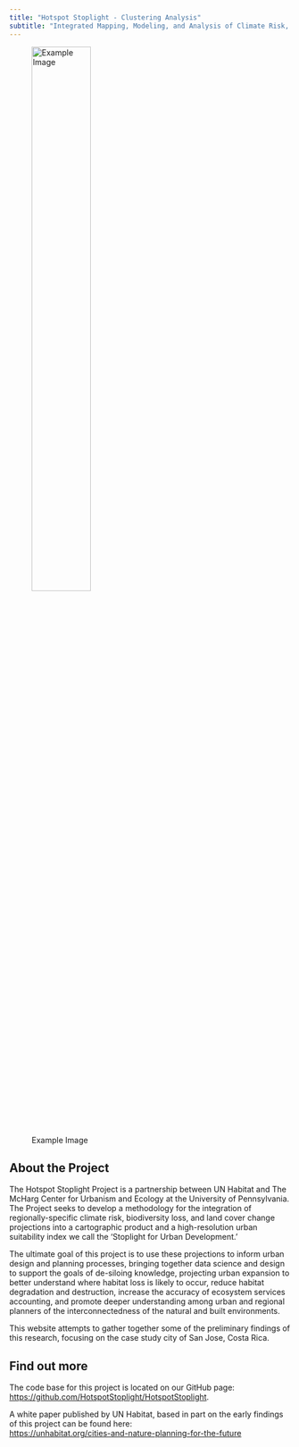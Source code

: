 ```yaml
---
title: "Hotspot Stoplight - Clustering Analysis"
subtitle: "Integrated Mapping, Modeling, and Analysis of Climate Risk, Biodiversity Loss, and Urban Expansion"
---
```

![Example Image](example.jpg){width=50%}

## About the Project

The Hotspot Stoplight Project is a partnership between UN Habitat and The McHarg Center for Urbanism and Ecology at the University of Pennsylvania. The Project seeks to develop a methodology for the integration of regionally-specific climate risk, biodiversity loss, and land cover change projections into a cartographic product and a high-resolution urban suitability index we call the 'Stoplight for Urban Development.'

The ultimate goal of this project is to use these projections to inform urban design and planning processes, bringing together data science and design to support the goals of de-siloing knowledge, projecting urban expansion to better understand where habitat loss is likely to occur, reduce habitat degradation and destruction, increase the accuracy of ecosystem services accounting, and promote deeper understanding among urban and regional planners of the interconnectedness of the natural and built environments.

This website attempts to gather together some of the preliminary findings of this research, focusing on the case study city of San Jose, Costa Rica.


## Find out more

The code base for this project is located on our GitHub page: <br>
[https://github.com/HotspotStoplight/HotspotStoplight](https://github.com/HotspotStoplight/HotspotStoplight).

A white paper published by UN Habitat, based in part on the early findings of this project can be found here: <br>
[https://unhabitat.org/cities-and-nature-planning-for-the-future](https://unhabitat.org/cities-and-nature-planning-for-the-future)






 
